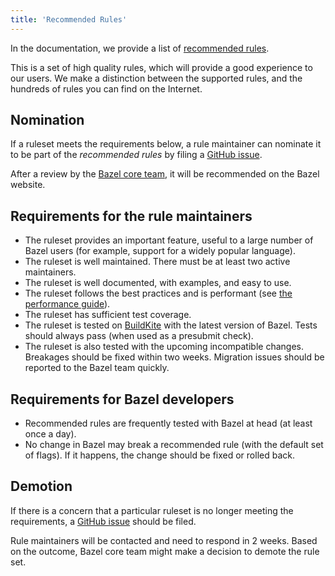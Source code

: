 ```yaml
---
title: 'Recommended Rules'
---
```



In the documentation, we provide a list of
[recommended rules](/rules).

This is a set of high quality rules, which will provide a good experience to our
users. We make a distinction between the supported rules, and the hundreds of
rules you can find on the Internet.

## Nomination

If a ruleset meets the requirements below, a rule maintainer can nominate it
to be part of the _recommended rules_ by filing a
[GitHub issue](https://github.com/bazelbuild/bazel/).

After a review by the [Bazel core team](/contribute/contribution-policy), it
will be recommended on the Bazel website.

## Requirements for the rule maintainers

*   The ruleset provides an important feature, useful to a large number of Bazel
    users (for example, support for a widely popular language).
*   The ruleset is well maintained. There must be at least two active maintainers.
*   The ruleset is well documented, with examples, and easy to use.
*   The ruleset follows the best practices and is performant (see
    [the performance guide](/rules/performance)).
*   The ruleset has sufficient test coverage.
*   The ruleset is tested on
    [BuildKite](https://github.com/bazelbuild/continuous-integration/blob/master/buildkite/README.md)
    with the latest version of Bazel. Tests should always pass (when used as a
    presubmit check).
*   The ruleset is also tested with the upcoming incompatible changes. Breakages
    should be fixed within two weeks. Migration issues should be reported to the
    Bazel team quickly.

## Requirements for Bazel developers

*   Recommended rules are frequently tested with Bazel at head (at least once a
    day).
*   No change in Bazel may break a recommended rule (with the default set of
    flags). If it happens, the change should be fixed or rolled back.

## Demotion

If there is a concern that a particular ruleset is no longer meeting the
requirements, a [GitHub issue](https://github.com/bazelbuild/bazel/) should be
filed.

Rule maintainers will be contacted and need to respond in 2 weeks. Based on the
outcome, Bazel core team might make a decision to demote the rule set.
